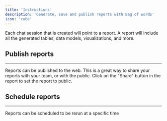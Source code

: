 ```yaml
---
title: 'Instructions'
description: 'Generate, save and publish reports with Bag of words'
icon: 'cube'
---
```


Each chat session that is created will point to a report. A report will include all the generated tables, data models, visualizations, and more.

## Publish reports
---

Reports can be published to the web. This is a great way to share your reports with your team, or with the public. Click on the "Share" button in the report to set the report to public.

## Schedule reports
---

Reports can be scheduled to be rerun at a specific time